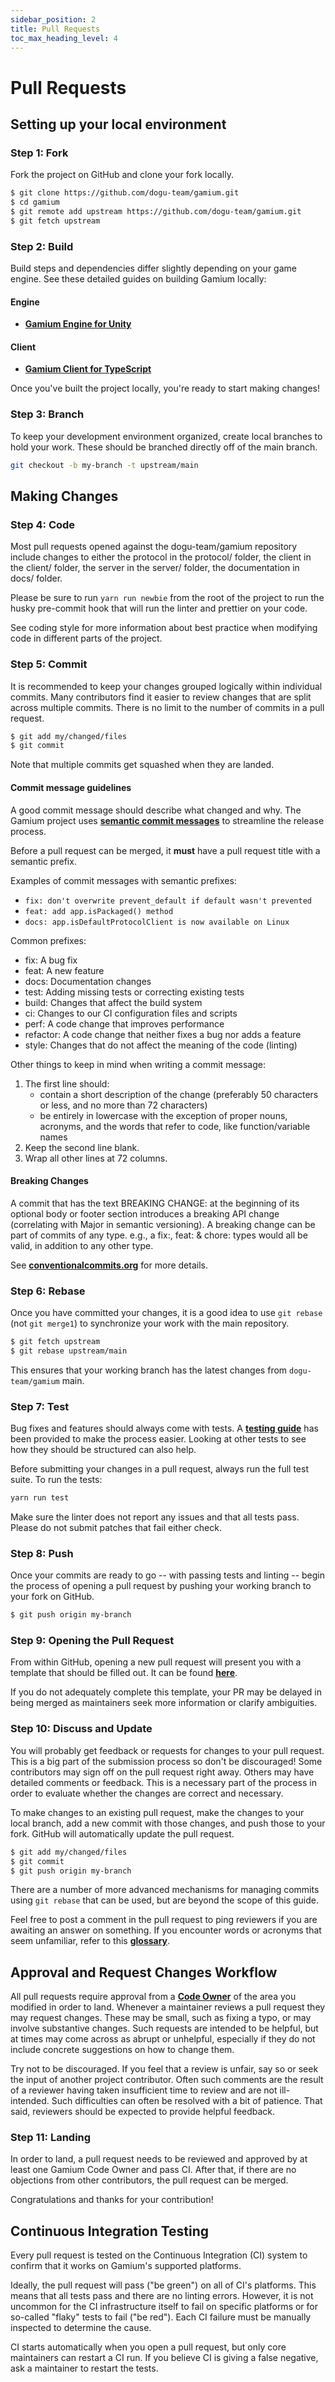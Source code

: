 ```yaml
---
sidebar_position: 2
title: Pull Requests
toc_max_heading_level: 4
---
```


# Pull Requests


<TOCInline toc={toc} />

## Setting up your local environment

### Step 1: Fork

Fork the project on GitHub and clone your fork locally.

```sh
$ git clone https://github.com/dogu-team/gamium.git
$ cd gamium
$ git remote add upstream https://github.com/dogu-team/gamium.git
$ git fetch upstream
```

### Step 2: Build

Build steps and dependencies differ slightly depending on your game engine. See these detailed guides on building Gamium locally:

#### Engine

- [**Gamium Engine for Unity**](development-guides/engine-development/unity)

#### Client

- [**Gamium Client for TypeScript**](development-guides/client-development/typescript)

Once you've built the project locally, you're ready to start making changes!

### Step 3: Branch

To keep your development environment organized, create local branches to hold your work. These should be branched directly off of the main branch.

```sh
git checkout -b my-branch -t upstream/main
```

## Making Changes

### Step 4: Code

Most pull requests opened against the dogu-team/gamium repository include changes to either the protocol in the protocol/ folder, the client in the client/ folder, the server in the server/ folder, the documentation in docs/ folder.

Please be sure to run `yarn run newbie` from the root of the project to run the husky pre-commit hook that will run the linter and prettier on your code.

See coding style for more information about best practice when modifying code in different parts of the project.

### Step 5: Commit

It is recommended to keep your changes grouped logically within individual commits. Many contributors find it easier to review changes that are split across multiple commits. There is no limit to the number of commits in a pull request.

```sh
$ git add my/changed/files
$ git commit
```

Note that multiple commits get squashed when they are landed.

#### Commit message guidelines

A good commit message should describe what changed and why. The Gamium project uses [**semantic commit messages**](https://conventionalcommits.org/) to streamline the release process.

Before a pull request can be merged, it **must** have a pull request title with a semantic prefix.

Examples of commit messages with semantic prefixes:

- `fix: don't overwrite prevent_default if default wasn't prevented`
- `feat: add app.isPackaged() method`
- `docs: app.isDefaultProtocolClient is now available on Linux`

Common prefixes:

- fix: A bug fix
- feat: A new feature
- docs: Documentation changes
- test: Adding missing tests or correcting existing tests
- build: Changes that affect the build system
- ci: Changes to our CI configuration files and scripts
- perf: A code change that improves performance
- refactor: A code change that neither fixes a bug nor adds a feature
- style: Changes that do not affect the meaning of the code (linting)

Other things to keep in mind when writing a commit message:

1. The first line should:
   - contain a short description of the change (preferably 50 characters or less, and no more than 72 characters)
   - be entirely in lowercase with the exception of proper nouns, acronyms, and the words that refer to code, like function/variable names
2. Keep the second line blank.
3. Wrap all other lines at 72 columns.

#### Breaking Changes

A commit that has the text BREAKING CHANGE: at the beginning of its optional body or footer section introduces a breaking API change (correlating with Major in semantic versioning). A breaking change can be part of commits of any type. e.g., a fix:, feat: & chore: types would all be valid, in addition to any other type.

See [**conventionalcommits.org**](https://conventionalcommits.org/) for more details.

### Step 6: Rebase

Once you have committed your changes, it is a good idea to use `git rebase` (not `git merge1`) to synchronize your work with the main repository.

```sh
$ git fetch upstream
$ git rebase upstream/main
```

This ensures that your working branch has the latest changes from `dogu-team/gamium` main.

### Step 7: Test

Bug fixes and features should always come with tests. A [**testing guide**](development-guides/testing) has been provided to make the process easier. Looking at other tests to see how they should be structured can also help.

Before submitting your changes in a pull request, always run the full test suite. To run the tests:

```sh
yarn run test
```

Make sure the linter does not report any issues and that all tests pass. Please do not submit patches that fail either check.

### Step 8: Push

Once your commits are ready to go -- with passing tests and linting -- begin the process of opening a pull request by pushing your working branch to your fork on GitHub.

```sh
$ git push origin my-branch
```

### Step 9: Opening the Pull Request

From within GitHub, opening a new pull request will present you with a template that should be filled out. It can be found [**here**](https://github.com/dogu-team/gamium/blob/main/.github/PULL_REQUEST_TEMPLATE.md).

If you do not adequately complete this template, your PR may be delayed in being merged as maintainers seek more information or clarify ambiguities.

### Step 10: Discuss and Update

You will probably get feedback or requests for changes to your pull request. This is a big part of the submission process so don't be discouraged! Some contributors may sign off on the pull request right away. Others may have detailed comments or feedback. This is a necessary part of the process in order to evaluate whether the changes are correct and necessary.

To make changes to an existing pull request, make the changes to your local branch, add a new commit with those changes, and push those to your fork. GitHub will automatically update the pull request.

```sh
$ git add my/changed/files
$ git commit
$ git push origin my-branch
```

There are a number of more advanced mechanisms for managing commits using `git rebase` that can be used, but are beyond the scope of this guide.

Feel free to post a comment in the pull request to ping reviewers if you are awaiting an answer on something. If you encounter words or acronyms that seem unfamiliar, refer to this [**glossary**](https://chromium.googlesource.com/chromiumos/docs/+/HEAD/glossary.md).

## Approval and Request Changes Workflow

All pull requests require approval from a [**Code Owner**](https://github.com/dogu-team/gamium/blob/main/.github/CODEOWNERS) of the area you modified in order to land. Whenever a maintainer reviews a pull request they may request changes. These may be small, such as fixing a typo, or may involve substantive changes. Such requests are intended to be helpful, but at times may come across as abrupt or unhelpful, especially if they do not include concrete suggestions on how to change them.

Try not to be discouraged. If you feel that a review is unfair, say so or seek the input of another project contributor. Often such comments are the result of a reviewer having taken insufficient time to review and are not ill-intended. Such difficulties can often be resolved with a bit of patience. That said, reviewers should be expected to provide helpful feedback.

### Step 11: Landing

In order to land, a pull request needs to be reviewed and approved by at least one Gamium Code Owner and pass CI. After that, if there are no objections from other contributors, the pull request can be merged.

Congratulations and thanks for your contribution!

## Continuous Integration Testing

Every pull request is tested on the Continuous Integration (CI) system to confirm that it works on Gamium's supported platforms.

Ideally, the pull request will pass ("be green") on all of CI's platforms. This means that all tests pass and there are no linting errors. However, it is not uncommon for the CI infrastructure itself to fail on specific platforms or for so-called "flaky" tests to fail ("be red"). Each CI failure must be manually inspected to determine the cause.

CI starts automatically when you open a pull request, but only core maintainers can restart a CI run. If you believe CI is giving a false negative, ask a maintainer to restart the tests.
